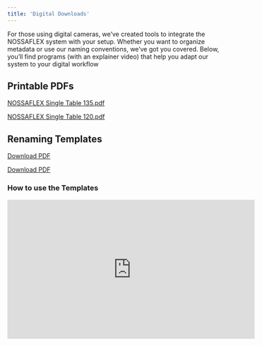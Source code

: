 ```yaml
---
title: 'Digital Downloads'
---
```


For those using digital cameras, we’ve created tools to integrate the NOSSAFLEX system with your setup. 
Whether you want to organize metadata or use our naming conventions, we’ve got you covered. Below,
you’ll find programs (with an explainer video) that help you adapt our system to your digital workflow

## Printable PDFs
<a href="https://example.com/your-file.pdf" download>NOSSAFLEX Single Table 135.pdf</a>

<a href="https://example.com/your-file.pdf" download>NOSSAFLEX Single Table 120.pdf</a>


## Renaming Templates
<a href="https://example.com/your-file.pdf" download>Download PDF</a>

<a href="https://example.com/your-file.pdf" download>Download PDF</a>


### How to use the Templates
<iframe width="560" height="315" src="https://www.youtube.com/embed/HAwd6HZHYyQ?si=4TMvCFl9NAh7dkqt" title="YouTube video player" frameborder="0" allow="accelerometer; autoplay; clipboard-write; encrypted-media; gyroscope; picture-in-picture; web-share" referrerpolicy="strict-origin-when-cross-origin" allowfullscreen></iframe>